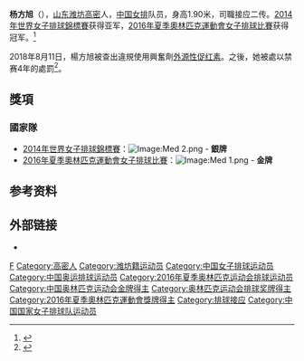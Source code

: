 {{Infobox 排球選手
|name           = 杨方旭
|image          =
|imagesize      =
|caption        =
|fullname       =
|nickname       = 筐筐
|nationality    = {{PRC}}
|birth_date     = {{Birth date and age|1994|10|06}}
|birth_place    =
|death_date     =
|death_place    =
|hometown       =
|height         = {{height|m=1.90}}
|weight         = {{weight|kg=75}}
|spike          = {{height|m=3.10}}
|block          = {{height|m=2.90}}
|college        =
|position       = 接應
|currentnumber  = 3（俱乐部）3 (國家隊)
|currentclub    = [[山東女排|山東體彩]]
|years1         =
|team1          =
|nationalyears  = 2014 -
|nationalteam   = {{flagicon|CHN}} [[中國國家女子排球隊|中國]]
|updated        = 2016年8月
|medaltemplates =
{{MedalSport | 女子[[排球|排球]]}}
{{MedalCountry | {{CHN}} }}
{{MedalCompetition|[[奥林匹克运动会|奥林匹克运动会]]}}
{{MedalGold| [[2016年夏季奥林匹克运动会|2016年里约热内卢]] |[[2016年夏季奧林匹克運動會女子排球比賽|團隊]]}}
{{MedalCompetition|[[世界排球錦標賽|世界女子排球錦標賽]]}}
{{MedalSilver  | [[2014年世界女子排球錦標賽|2014年意大利]] | }}
}}

'''杨方旭'''（{{bd|1994年|10月6日|}}），[[山东|山东]][[潍坊|潍坊]][[高密|高密]]人，[[中国女排|中国女排]]队员，身高1.90米，司職接应二传。[[2014年世界女子排球錦標賽|2014年世界女子排球錦標賽]]获得亚军，[[2016年夏季奧林匹克運動會女子排球比賽|2016年夏季奧林匹克運動會女子排球比賽]]获得冠军。<ref >{{cite web |url=http://www.dzwww.com/2016/rio2016/aysd/201608/t20160821_14803781.htm |language= |title=山东姑娘杨方旭:金牌太沉重 感谢伤病期郎平的信任 |publisher=中国奥委会官网 |date=2016-08-21 |accessdate= |archive-date=2020-02-01 |archive-url=https://web.archive.org/web/20200201030545/http://www.dzwww.com/2016/rio2016/aysd/201608/t20160821_14803781.htm |dead-url=no }}</ref>

2018年8月11日，楊方旭被查出違規使用興奮劑[[紅血球生成素|外源性促红素]]。之後，她被處以禁赛4年的處罰<ref>{{Cite web |url=https://sports.sina.cn/others/volleyball/2019-08-13/detail-ihytcitm8919112.d.html |title=女排奥运冠军杨方旭兴奋剂违规 禁赛四年至2022 |access-date=2019-08-14 |archive-date=2020-02-01 |archive-url=https://web.archive.org/web/20200201030540/https://sports.sina.cn/others/volleyball/2019-08-13/detail-ihytcitm8919112.d.html |dead-url=no }}</ref>。

==獎項==
===國家隊===
*[[2014年世界女子排球錦標賽|2014年世界女子排球錦標賽]]：[[Image:Med_2.png|Image:Med 2.png]] - '''銀牌'''
*[[2016年夏季奧林匹克運動會女子排球比賽|2016年夏季奧林匹克運動會女子排球比賽]]：[[Image:Med_1.png|Image:Med 1.png]] - '''金牌'''

== 参考资料 ==
{{reflist}}

== 外部链接 ==
* {{Sinaweibo|2477947947}}

{{2013年世青赛中国女子排球队}}
{{2014年世錦賽中國國家女子排球隊}}
{{2016年奥运会中国国家女子排球队}}

{{DEFAULTSORT:Y杨}}
[[Category:杨姓|F]]
[[Category:高密人|Category:高密人]]
[[Category:潍坊籍运动员|Category:潍坊籍运动员]]
[[Category:中国女子排球运动员|Category:中国女子排球运动员]]
[[Category:中国奥运排球运动员|Category:中国奥运排球运动员]]
[[Category:2016年夏季奥林匹克运动会排球运动员|Category:2016年夏季奥林匹克运动会排球运动员]]
[[Category:中国奥林匹克运动会金牌得主|Category:中国奥林匹克运动会金牌得主]]
[[Category:奥林匹克运动会排球奖牌得主|Category:奥林匹克运动会排球奖牌得主]]
[[Category:2016年夏季奧林匹克運動會獎牌得主|Category:2016年夏季奧林匹克運動會獎牌得主]]
[[Category:排球接应|Category:排球接应]]
[[Category:中国国家女子排球队运动员|Category:中国国家女子排球队运动员]]